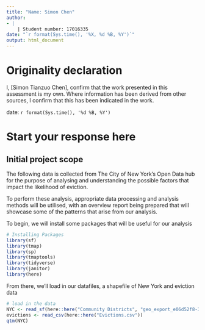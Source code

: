 ```yaml
---
title: "Name: Simon Chen"
author: 
- |
    | Student number: 17016335
date: "`r format(Sys.time(), '%X, %d %B, %Y')`"
output: html_document
---
```

# Originality declaration  

I, [Simon Tianzuo Chen], confirm that the work presented in this assessment is my own. Where information has been derived from other sources, I confirm that this has been indicated in the work.

date: `r format(Sys.time(), '%d %B, %Y')`

# Start your response here


## Initial project scope

The following data is collected from The City of New York's Open Data hub for the purpose of analysing and understanding the possible factors that impact the likelihood of eviction. 

To perform these analysis, appropriate data processing and analysis methods will be utilised, with an overview report being prepared that will showcase some of the patterns that arise from our analysis. 

To begin, we will install some packages that will be useful for our analysis
```r
# Installing Packages
library(sf)
library(tmap)
library(sp)
library(tmaptools)
library(tidyverse)
library(janitor)
library(here)
```

From there, we'll load in our datafiles, a shapefile of New York and eviction data
```r
# load in the data 
NYC <- read_sf(here::here("Community Districts", "geo_export_e06d52f8-300a-4a76-9d41-23cdb61499cb.shp"))
evictions <- read_csv(here::here("Evictions.csv"))
qtm(NYC)
```